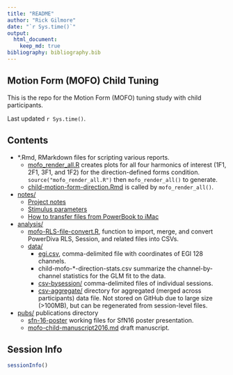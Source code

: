 ```yaml
---
title: "README"
author: "Rick Gilmore"
date: "`r Sys.time()`"
output: 
  html_document:
    keep_md: true
bibliography: bibliography.bib
---
```


## Motion Form (MOFO) Child Tuning

This is the repo for the Motion Form (MOFO) tuning study with child participants.

Last updated `r Sys.time()`.

## Contents

- *.Rmd, RMarkdown files for scripting various reports.
    - [mofo_render_all.R](mofo_render_all.R) creates plots for all four harmonics of interest (1F1, 2F1, 3F1, and 1F2) for the direction-defined forms condition. `source("mofo_render_all.R")` then `mofo_render_all()` to generate.
    - [child-motion-form-direction.Rmd](child-motion-form-direction.Rmd) is called by `mofo_render_all()`.
- [notes/](notes/)
    - [Project notes](notes/project-notes-mofo-child-tuning.md)
    - [Stimulus parameters](notes/mofo-child-tuning-parameters.md)
    - [How to transfer files from PowerBook to iMac](connect_PowerBook2iMac.md)
- [analysis/](analysis/)
    - [mofo-RLS-file-convert.R](analysis/mofo-RLS-file-convert.R), function to import, merge, and convert PowerDiva RLS, Session, and related files into CSVs.
    - [data/](analysis/data/)
        - [egi.csv](analysis/data/egi.csv), comma-delimited file with coordinates of EGI 128 channels.
        - child-mofo-*-direction-stats.csv summarize the channel-by-channel statistics for the GLM fit to the data.
        - [csv-bysession/](analysis/data/csv-bysession/) comma-delimited files of individual sessions.
        - [csv-aggregate/]() directory for aggregated (merged across participants) data file. Not stored on GitHub due to large size (>100MB), but can be regenerated from session-level files.
- [pubs/](pubs/) publications directory
    - [sfn-16-poster](pubs/sfn-16-poster) working files for SfN16 poster presentation.
    - [mofo-child-manuscript2016.md](pubs/mofo-child-manuscript2016.md) draft manuscript.

## Session Info
```r
sessionInfo()
```